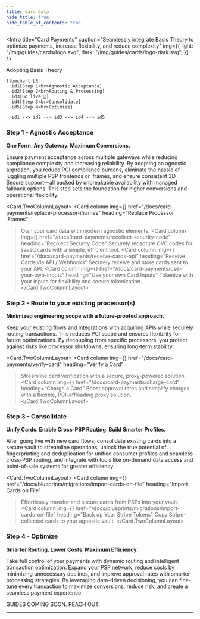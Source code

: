 ```yaml
---
title: Card Data
hide_title: true
hide_table_of_contents: true
---
```



<Intro
  title="Card Payments"
  caption="Seamlessly integrate Basis Theory to optimize payments, increase flexibility, and reduce complexity"
  img={{
    light: "/img/guides/cards/logo.svg",
    dark: "/img/guides/cards/logo-dark.svg",
  }}
/>

Adopting Basis Theory

```mermaid
flowchart LR
  id1[Step 1<br>Agnostic Acceptance]
  id2[Step 2<br>Routing & Processing]
  id3[Go live 🚀]
  id4[Step 3<br>Consolidate]
  id5[Step 4<br>Optimize]

  id1 --> id2 --> id3 --> id4 --> id5
```


### Step 1 - Agnostic Acceptance

**One Form. Any Gateway. Maximum Conversions.**

Ensure payment acceptance across multiple gateways while reducing compliance complexity and increasing reliability. By adopting an agnostic approach, you reduce PCI compliance burdens, eliminate the hassle of juggling multiple PSP frontends or iframes, and ensure consistent 3D Secure support—all backed by unbreakable availability with managed fallback options. This step sets the foundation for higher conversions and operational flexibility.

<Card.TwoColumnLayout>
  <Card
    column
    img={<CollectCards/>}
    href="/docs/card-payments/replace-processor-iframes"
    heading="Replace Processor iFrames"
  >Own your card data with modern agnostic elements.</Card>
  <Card
    column
    img={<SetCardPin/>}
    href="/docs/card-payments/recollect-security-code"
    heading="Recolect Security Code"
  >Securely recapture CVC codes for saved cards with a simple, efficient tool.</Card>
  <Card
    column
    img={<ReceiveCards/>}
    href="/docs/card-payments/receive-cards-api"
    heading="Receive Cards via API / Webhooks"
  >Securely receive and store cards sent to your API.</Card>
  <Card
    column
    img={<CollectCards/>}
    href="/docs/card-payments/use-your-own-inputs"
    heading="Use your own Card Inputs"
  >Tokenize with your inputs for flexibility and secure tokenization.</Card>
</Card.TwoColumnLayout>

### Step 2 - Route to your existing processor(s)

**Minimized engineering scope with a future-proofed approach.**

Keep your existing flows and integrations with acquiring APIs while securely routing transactions. This reduces PCI scope and ensures flexibility for future optimizations. By decoupling from specific processors, you protect against risks like processor shutdowns, ensuring long-term stability.

<Card.TwoColumnLayout>
  <Card
    column
    img={<ProcessCards/>}
    href="/docs/card-payments/verify-card"
    heading="Verify a Card"
  >Streamline card verification with a secure, proxy-powered solution.</Card>
  <Card
    column
    img={<ProcessCards/>}
    href="/docs/card-payments/charge-card"
    heading="Charge a Card"
  >Boost approval rates and simplify charges with a flexible, PCI-offloading proxy solution.</Card>
</Card.TwoColumnLayout>

### Step 3 - Consolidate

**Unify Cards. Enable Cross-PSP Routing. Build Smarter Profiles.**

After going live with new card flows, consolidate existing cards into a secure vault to streamline operations, unlock the true potential of fingerprinting and deduplication for unified consumer profiles and seamless cross-PSP routing, and integrate with tools like on-demand data access and point-of-sale systems for greater efficiency.

<Card.TwoColumnLayout>
  <Card
    column
    img={<ProcessCards/>}
    href="/docs/blueprints/migrations/import-cards-on-file"
    heading="Import Cards on File"
  >Effortlessly transfer and secure cards from PSPs into your vault.</Card>
  <Card
    column
    img={<ProcessCards/>}
    href="/docs/blueprints/migrations/import-cards-on-file"
    heading="Back up Your Stripe Tokens"
  >Copy Stripe-collected cards to your agnostic vault.</Card>
</Card.TwoColumnLayout>

[//]: # (TODO: add detokenization APIs and POS)

### Step 4 - Optimize

**Smarter Routing. Lower Costs. Maximum Efficiency.**

Take full control of your payments with dynamic routing and intelligent transaction optimization. Expand your PSP network, reduce costs by minimizing unnecessary declines, and improve approval rates with smarter processing strategies. By leveraging data-driven decisioning, you can fine-tune every transaction to maximize conversions, reduce risk, and create a seamless payment experience.

GUIDES COMING SOON. REACH OUT.

[//]:  # (- Add new PSP)
[//]:  # (- Add routing logic)
[//]:  # (  - Region)
[//]:  # (  - funding type)
[//]:  # (  - Retries)
[//]:  # (- Account Updater)
[//]:  # (- Network Tokens)
[//]:  # (- Use cheaper debit rails to process debit cards)
[//]:  # (- Leverage localized payment processors for cards of a specific region)
[//]:  # (- Prevent accepting cards from high-risk issuers with higher chargeback or fraud rates)

---

[//]:  # (Pick a checkout flow:)

[//]:  # (### Direct Card Payments)

[//]:  # (1. Accept Cards)

[//]:  # (   - &#40;Optional&#41; Authenticate with 3DS)

[//]:  # (2. Charge a new Card)

[//]:  # (   - Produces PSP token, NT TX ID &#40;store them&#41;)

[//]:  # (3. &#40;Optional&#41; Save a Card)

[//]:  # ()
[//]:  # (### Verify and Charge cards)

[//]:  # (1. Accept Cards)

[//]:  # (   - &#40;Optional&#41; Authenticate with 3DS)

[//]:  # (2. Verify a Card)

[//]:  # (   - Produces PSP token, NT TX ID &#40;store them&#41;)

[//]:  # (3. Save a Card)

[//]:  # (   - Produces BT Token ID &#40;store it&#41;)

[//]:  # (4. Charge a Card)

[//]:  # (   - Using PSP Token)

[//]:  # (   - Using BT Token + NT TX ID &#40;fallback&#41;)

[//]:  # ()
[//]:  # (### Pay with Saved Cards)

[//]:  # (1. Using a PSP Token &#40;if you have one&#41;)

[//]:  # (2. Using a BT Token)

[//]:  # (   - Recollect CVC &#40;if needed&#41;)

[//]:  # (   - Charge token)

[//]:  # ()
[//]:  # (---)

[//]:  # ()
[//]:  # (Match your stack:)

[//]:  # ()
[//]:  # (### Frontend guides)

[//]:  # (1. Accept Cards)

[//]:  # (2. Authenticate with 3DS)

[//]:  # (3. Recollect CVC)

[//]:  # ()
[//]:  # (### Backend guides)

[//]:  # (1. Verify a Card)

[//]:  # (2. Charge a new Card)

[//]:  # (3. Save a Card)

[//]:  # (4. Charge a saved Card)
